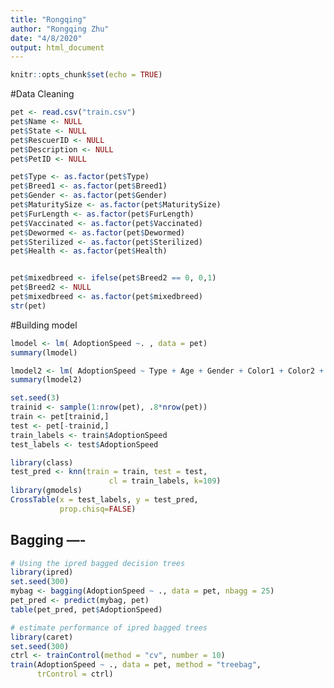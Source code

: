 ```yaml
---
title: "Rongqing"
author: "Rongqing Zhu"
date: "4/8/2020"
output: html_document
---
```


```r
knitr::opts_chunk$set(echo = TRUE)
```

#Data Cleaning
```r
pet <- read.csv("train.csv")
pet$Name <- NULL
pet$State <- NULL
pet$RescuerID <- NULL
pet$Description <- NULL
pet$PetID <- NULL

pet$Type <- as.factor(pet$Type)
pet$Breed1 <- as.factor(pet$Breed1)
pet$Gender <- as.factor(pet$Gender)
pet$MaturitySize <- as.factor(pet$MaturitySize)
pet$FurLength <- as.factor(pet$FurLength)
pet$Vaccinated <- as.factor(pet$Vaccinated)
pet$Dewormed <- as.factor(pet$Dewormed)
pet$Sterilized <- as.factor(pet$Sterilized)
pet$Health <- as.factor(pet$Health)


pet$mixedbreed <- ifelse(pet$Breed2 == 0, 0,1)
pet$Breed2 <- NULL
pet$mixedbreed <- as.factor(pet$mixedbreed)
str(pet)

```



#Building model
```r
lmodel <- lm( AdoptionSpeed ~. , data = pet)
summary(lmodel)

lmodel2 <- lm( AdoptionSpeed ~ Type + Age + Gender + Color1 + Color2 + Color3 + MaturitySize + FurLength + Vaccinated + Dewormed + Sterilized + Health + Quantity + PhotoAmt + mixedbreed , data = pet)
summary(lmodel2)
```



```r
set.seed(3)
trainid <- sample(1:nrow(pet), .8*nrow(pet))
train <- pet[trainid,]
test <- pet[-trainid,]
train_labels <- train$AdoptionSpeed
test_labels <- test$AdoptionSpeed
```


```r
library(class)
test_pred <- knn(train = train, test = test,
                      cl = train_labels, k=109)
library(gmodels)
CrossTable(x = test_labels, y = test_pred, 
           prop.chisq=FALSE)
```

## Bagging ----

```r

# Using the ipred bagged decision trees
library(ipred)
set.seed(300)
mybag <- bagging(AdoptionSpeed ~ ., data = pet, nbagg = 25)
pet_pred <- predict(mybag, pet)
table(pet_pred, pet$AdoptionSpeed)

# estimate performance of ipred bagged trees
library(caret)
set.seed(300)
ctrl <- trainControl(method = "cv", number = 10)
train(AdoptionSpeed ~ ., data = pet, method = "treebag",
      trControl = ctrl)
```
